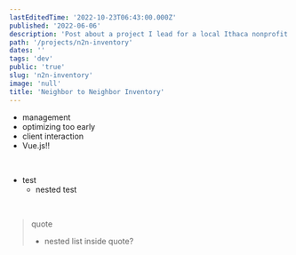 ```yaml
---
lastEditedTime: '2022-10-23T06:43:00.000Z'
published: '2022-06-06'
description: 'Post about a project I lead for a local Ithaca nonprofit’s furniture redistribution program'
path: '/projects/n2n-inventory'
dates: ''
tags: 'dev'
public: 'true'
slug: 'n2n-inventory'
image: 'null'
title: 'Neighbor to Neighbor Inventory'
---
```


- management
- optimizing too early
- client interaction
- Vue.js!!

<br />

- test
    - nested test

<br />


> quote
>    - nested list inside quote?

